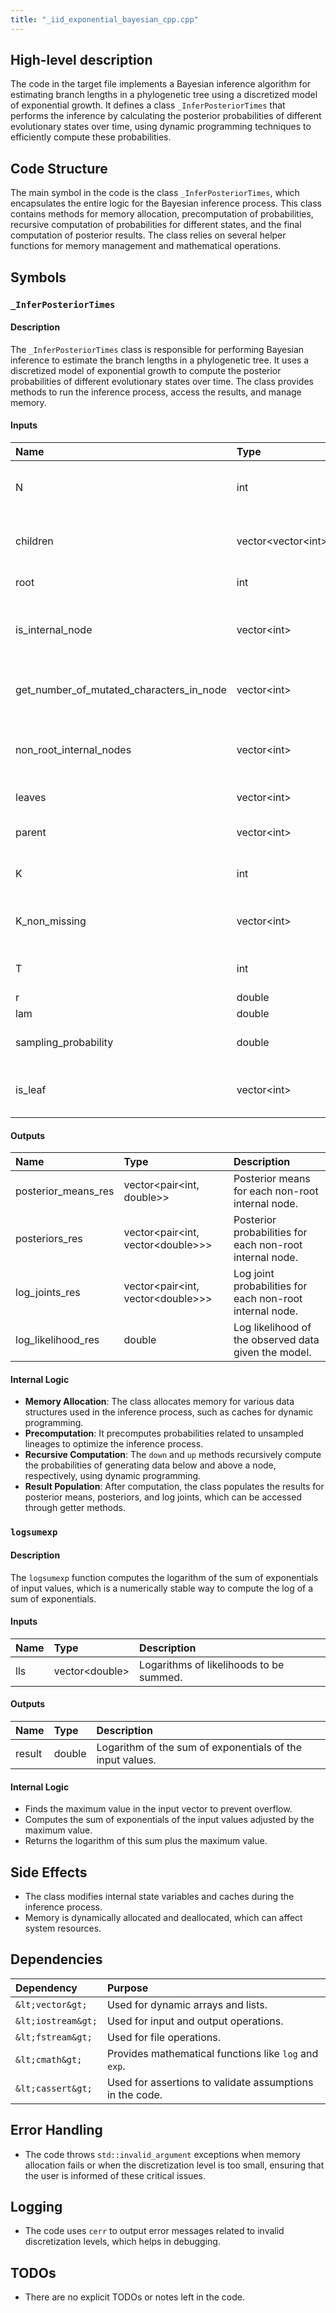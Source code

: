 ```yaml
---
title: "_iid_exponential_bayesian_cpp.cpp"
---
```


## High-level description

The code in the target file implements a Bayesian inference algorithm for estimating branch lengths in a phylogenetic tree using a discretized model of exponential growth. It defines a class `_InferPosteriorTimes` that performs the inference by calculating the posterior probabilities of different evolutionary states over time, using dynamic programming techniques to efficiently compute these probabilities.

## Code Structure

The main symbol in the code is the class `_InferPosteriorTimes`, which encapsulates the entire logic for the Bayesian inference process. This class contains methods for memory allocation, precomputation of probabilities, recursive computation of probabilities for different states, and the final computation of posterior results. The class relies on several helper functions for memory management and mathematical operations.

## Symbols

### `_InferPosteriorTimes`
#### Description
The `_InferPosteriorTimes` class is responsible for performing Bayesian inference to estimate the branch lengths in a phylogenetic tree. It uses a discretized model of exponential growth to compute the posterior probabilities of different evolutionary states over time. The class provides methods to run the inference process, access the results, and manage memory.

#### Inputs
| Name | Type | Description |
|:-----|:-----|:------------|
| N | int | Number of nodes in the phylogenetic tree. |
| children | vector&lt;vector&lt;int&gt;&gt; | Adjacency list representing the children of each node. |
| root | int | Index of the root node. |
| is_internal_node | vector&lt;int&gt; | Flags indicating whether each node is internal. |
| get_number_of_mutated_characters_in_node | vector&lt;int&gt; | Number of mutated characters at each node. |
| non_root_internal_nodes | vector&lt;int&gt; | List of internal nodes excluding the root. |
| leaves | vector&lt;int&gt; | List of leaf nodes. |
| parent | vector&lt;int&gt; | Parent node for each node. |
| K | int | Maximum number of mutations. |
| K_non_missing | vector&lt;int&gt; | Number of non-missing mutations for each node. |
| T | int | Number of time steps for discretization. |
| r | double | Mutation rate. |
| lam | double | Division rate. |
| sampling_probability | double | Probability of sampling a lineage. |
| is_leaf | vector&lt;int&gt; | Flags indicating whether each node is a leaf. |

#### Outputs
| Name | Type | Description |
|:-----|:-----|:------------|
| posterior_means_res | vector&lt;pair&lt;int, double&gt;&gt; | Posterior means for each non-root internal node. |
| posteriors_res | vector&lt;pair&lt;int, vector&lt;double&gt;&gt;&gt; | Posterior probabilities for each non-root internal node. |
| log_joints_res | vector&lt;pair&lt;int, vector&lt;double&gt;&gt;&gt; | Log joint probabilities for each non-root internal node. |
| log_likelihood_res | double | Log likelihood of the observed data given the model. |

#### Internal Logic
- **Memory Allocation**: The class allocates memory for various data structures used in the inference process, such as caches for dynamic programming.
- **Precomputation**: It precomputes probabilities related to unsampled lineages to optimize the inference process.
- **Recursive Computation**: The `down` and `up` methods recursively compute the probabilities of generating data below and above a node, respectively, using dynamic programming.
- **Result Population**: After computation, the class populates the results for posterior means, posteriors, and log joints, which can be accessed through getter methods.

### `logsumexp`
#### Description
The `logsumexp` function computes the logarithm of the sum of exponentials of input values, which is a numerically stable way to compute the log of a sum of exponentials.

#### Inputs
| Name | Type | Description |
|:-----|:-----|:------------|
| lls | vector&lt;double&gt; | Logarithms of likelihoods to be summed. |

#### Outputs
| Name | Type | Description |
|:-----|:-----|:------------|
| result | double | Logarithm of the sum of exponentials of the input values. |

#### Internal Logic
- Finds the maximum value in the input vector to prevent overflow.
- Computes the sum of exponentials of the input values adjusted by the maximum value.
- Returns the logarithm of this sum plus the maximum value.

## Side Effects
- The class modifies internal state variables and caches during the inference process.
- Memory is dynamically allocated and deallocated, which can affect system resources.

## Dependencies
| Dependency | Purpose |
|:-----------|:--------|
| `&lt;vector&gt;` | Used for dynamic arrays and lists. |
| `&lt;iostream&gt;` | Used for input and output operations. |
| `&lt;fstream&gt;` | Used for file operations. |
| `&lt;cmath&gt;` | Provides mathematical functions like `log` and `exp`. |
| `&lt;cassert&gt;` | Used for assertions to validate assumptions in the code. |

## Error Handling
- The code throws `std::invalid_argument` exceptions when memory allocation fails or when the discretization level is too small, ensuring that the user is informed of these critical issues.

## Logging
- The code uses `cerr` to output error messages related to invalid discretization levels, which helps in debugging.

## TODOs
- There are no explicit TODOs or notes left in the code.